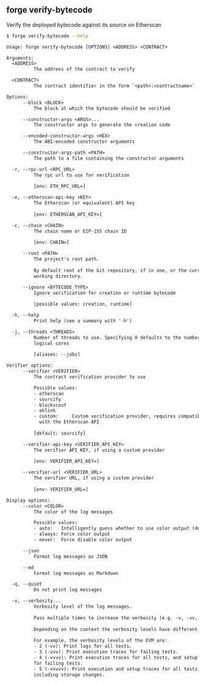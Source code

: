 ## forge verify-bytecode

Verify the deployed bytecode against its source on Etherscan

```bash
$ forge verify-bytecode --help
```

```txt
Usage: forge verify-bytecode [OPTIONS] <ADDRESS> <CONTRACT>

Arguments:
  <ADDRESS>
          The address of the contract to verify

  <CONTRACT>
          The contract identifier in the form `<path>:<contractname>`

Options:
      --block <BLOCK>
          The block at which the bytecode should be verified

      --constructor-args <ARGS>...
          The constructor args to generate the creation code

      --encoded-constructor-args <HEX>
          The ABI-encoded constructor arguments

      --constructor-args-path <PATH>
          The path to a file containing the constructor arguments

  -r, --rpc-url <RPC_URL>
          The rpc url to use for verification
          
          [env: ETH_RPC_URL=]

  -e, --etherscan-api-key <KEY>
          The Etherscan (or equivalent) API key
          
          [env: ETHERSCAN_API_KEY=]

  -c, --chain <CHAIN>
          The chain name or EIP-155 chain ID
          
          [env: CHAIN=]

      --root <PATH>
          The project's root path.
          
          By default root of the Git repository, if in one, or the current
          working directory.

      --ignore <BYTECODE_TYPE>
          Ignore verification for creation or runtime bytecode
          
          [possible values: creation, runtime]

  -h, --help
          Print help (see a summary with '-h')

  -j, --threads <THREADS>
          Number of threads to use. Specifying 0 defaults to the number of
          logical cores
          
          [aliases: --jobs]

Verifier options:
      --verifier <VERIFIER>
          The contract verification provider to use

          Possible values:
          - etherscan
          - sourcify
          - blockscout
          - oklink
          - custom:     Custom verification provider, requires compatibility
            with the Etherscan API
          
          [default: sourcify]

      --verifier-api-key <VERIFIER_API_KEY>
          The verifier API KEY, if using a custom provider
          
          [env: VERIFIER_API_KEY=]

      --verifier-url <VERIFIER_URL>
          The verifier URL, if using a custom provider
          
          [env: VERIFIER_URL=]

Display options:
      --color <COLOR>
          The color of the log messages

          Possible values:
          - auto:   Intelligently guess whether to use color output (default)
          - always: Force color output
          - never:  Force disable color output

      --json
          Format log messages as JSON

      --md
          Format log messages as Markdown

  -q, --quiet
          Do not print log messages

  -v, --verbosity...
          Verbosity level of the log messages.
          
          Pass multiple times to increase the verbosity (e.g. -v, -vv, -vvv).
          
          Depending on the context the verbosity levels have different meanings.
          
          For example, the verbosity levels of the EVM are:
          - 2 (-vv): Print logs for all tests.
          - 3 (-vvv): Print execution traces for failing tests.
          - 4 (-vvvv): Print execution traces for all tests, and setup traces
          for failing tests.
          - 5 (-vvvvv): Print execution and setup traces for all tests,
          including storage changes.
```